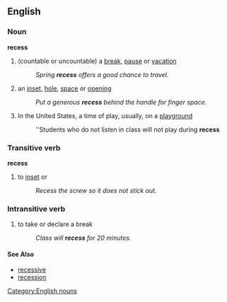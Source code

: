 ==English==
===Noun===
'''recess'''
#(countable or uncountable) a [[break]], [[pause]] or [[vacation]]
#:''Spring '''recess''' offers a good chance to travel.''
#an [[inset]], [[hole]], [[space]] or [[opening]]
#:''Put a generous '''recess''' behind the handle for finger space.''
#In the United States, a time of play, usually, on a [[playground]]
#:''Students who do not listen in class will not play during '''recess'''

{{Category:Education}}

===Transitive verb===
'''recess'''
#to [[inset]] or 
#:''Recess the screw so it does not stick out.''

===Intransitive verb===
# to take or declare a break
#:''Class will '''recess''' for 20 minutes.''

====See Also====
*[[recessive]]
*[[recession]]
[[Category:English nouns]]